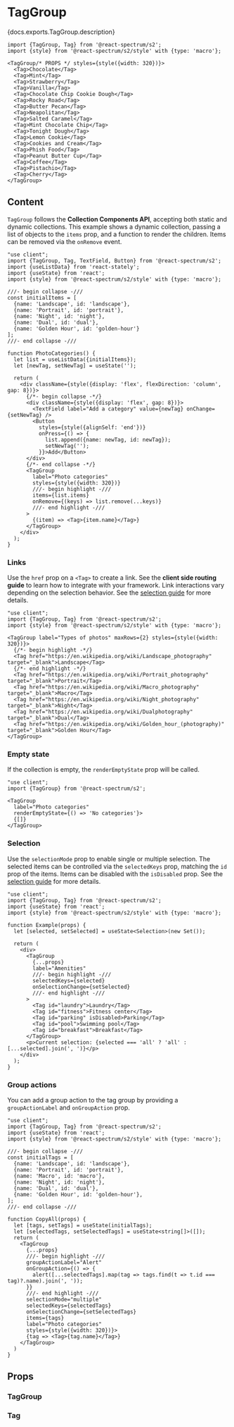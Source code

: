 

# TagGroup

<PageDescription>{docs.exports.TagGroup.description}</PageDescription>

```tsx render docs={docs.exports.TagGroup} links={docs.links} props={['size', 'labelPosition', 'labelAlign', 'errorMessage', 'maxRows', 'description', 'label', 'isEmphasized', 'isInvalid']} initialProps={{label: 'Ice cream flavors', selectionMode: 'multiple', maxRows: 2}} type="s2"
import {TagGroup, Tag} from '@react-spectrum/s2';
import {style} from '@react-spectrum/s2/style' with {type: 'macro'};

<TagGroup/* PROPS */ styles={style({width: 320})}>
  <Tag>Chocolate</Tag>
  <Tag>Mint</Tag>
  <Tag>Strawberry</Tag>
  <Tag>Vanilla</Tag>
  <Tag>Chocolate Chip Cookie Dough</Tag>
  <Tag>Rocky Road</Tag>
  <Tag>Butter Pecan</Tag>
  <Tag>Neapolitan</Tag>
  <Tag>Salted Caramel</Tag>
  <Tag>Mint Chocolate Chip</Tag>
  <Tag>Tonight Dough</Tag>
  <Tag>Lemon Cookie</Tag>
  <Tag>Cookies and Cream</Tag>
  <Tag>Phish Food</Tag>
  <Tag>Peanut Butter Cup</Tag>
  <Tag>Coffee</Tag>
  <Tag>Pistachio</Tag>
  <Tag>Cherry</Tag>
</TagGroup>
```

## Content

`TagGroup` follows the **Collection Components API**, accepting both static and dynamic collections.
This example shows a dynamic collection, passing a list of objects to the `items` prop, and a function to render the children.
Items can be removed via the `onRemove` event.

```tsx render type="s2"
"use client";
import {TagGroup, Tag, TextField, Button} from '@react-spectrum/s2';
import {useListData} from 'react-stately';
import {useState} from 'react';
import {style} from '@react-spectrum/s2/style' with {type: 'macro'};

///- begin collapse -///
const initialItems = [
  {name: 'Landscape', id: 'landscape'},
  {name: 'Portrait', id: 'portrait'},
  {name: 'Night', id: 'night'},
  {name: 'Dual', id: 'dual'},
  {name: 'Golden Hour', id: 'golden-hour'}
];
///- end collapse -///

function PhotoCategories() {
  let list = useListData({initialItems});
  let [newTag, setNewTag] = useState('');

  return (
    <div className={style({display: 'flex', flexDirection: 'column', gap: 8})}>
      {/*- begin collapse -*/}
      <div className={style({display: 'flex', gap: 8})}>
        <TextField label="Add a category" value={newTag} onChange={setNewTag} />
        <Button
          styles={style({alignSelf: 'end'})}
          onPress={() => {
            list.append({name: newTag, id: newTag});
            setNewTag('');
          }}>Add</Button>
      </div>
      {/*- end collapse -*/}
      <TagGroup
        label="Photo categories"
        styles={style({width: 320})}
        ///- begin highlight -///
        items={list.items}
        onRemove={(keys) => list.remove(...keys)}
        ///- end highlight -///
      >
        {(item) => <Tag>{item.name}</Tag>}
      </TagGroup>
    </div>
  );
}
```

### Links

Use the `href` prop on a `<Tag>` to create a link. See the **client side routing guide** to learn how to integrate with your framework. Link interactions vary depending on the selection behavior.  See the [selection guide](selection.html) for more details.

```tsx render type="s2"
"use client";
import {TagGroup, Tag} from '@react-spectrum/s2';
import {style} from '@react-spectrum/s2/style' with {type: 'macro'};

<TagGroup label="Types of photos" maxRows={2} styles={style({width: 320})}>
  {/*- begin highlight -*/}
  <Tag href="https://en.wikipedia.org/wiki/Landscape_photography" target="_blank">Landscape</Tag>
  {/*- end highlight -*/}
  <Tag href="https://en.wikipedia.org/wiki/Portrait_photography" target="_blank">Portrait</Tag>
  <Tag href="https://en.wikipedia.org/wiki/Macro_photography" target="_blank">Macro</Tag>
  <Tag href="https://en.wikipedia.org/wiki/Night_photography" target="_blank">Night</Tag>
  <Tag href="https://en.wikipedia.org/wiki/Dualphotography" target="_blank">Dual</Tag>
  <Tag href="https://en.wikipedia.org/wiki/Golden_hour_(photography)" target="_blank">Golden Hour</Tag>
</TagGroup>
```

### Empty state

If the collection is empty, the `renderEmptyState` prop will be called.

```tsx render type="s2"
"use client";
import {TagGroup} from '@react-spectrum/s2';

<TagGroup
  label="Photo categories"
  renderEmptyState={() => 'No categories'}>
  {[]}
</TagGroup>
```

### Selection

Use the `selectionMode` prop to enable single or multiple selection.
The selected items can be controlled via the `selectedKeys` prop, matching the `id` prop of the items.
Items can be disabled with the `isDisabled` prop. See the [selection guide](selection.html) for more details.

```tsx render docs={docs.exports.TagGroup} links={docs.links} props={['selectionMode', 'selectionBehavior', 'disallowEmptySelection']} initialProps={{selectionMode: 'multiple'}} wide
"use client";
import {TagGroup, Tag} from '@react-spectrum/s2';
import {useState} from 'react';
import {style} from '@react-spectrum/s2/style' with {type: 'macro'};

function Example(props) {
  let [selected, setSelected] = useState<Selection>(new Set());

  return (
    <div>
      <TagGroup
        {...props}
        label="Amenities"
        ///- begin highlight -///
        selectedKeys={selected}
        onSelectionChange={setSelected}
        ///- end highlight -///
      >
        <Tag id="laundry">Laundry</Tag>
        <Tag id="fitness">Fitness center</Tag>
        <Tag id="parking" isDisabled>Parking</Tag>
        <Tag id="pool">Swimming pool</Tag>
        <Tag id="breakfast">Breakfast</Tag>
      </TagGroup>
      <p>Current selection: {selected === 'all' ? 'all' : [...selected].join(', ')}</p>
    </div>
  );
}
```


### Group actions

You can add a group action to the tag group by providing a `groupActionLabel` and `onGroupAction` prop.

```tsx render type="s2"
"use client";
import {TagGroup, Tag} from '@react-spectrum/s2';
import {useState} from 'react';
import {style} from '@react-spectrum/s2/style' with {type: 'macro'};

///- begin collapse -///
const initialTags = [
  {name: 'Landscape', id: 'landscape'},
  {name: 'Portrait', id: 'portrait'},
  {name: 'Macro', id: 'macro'},
  {name: 'Night', id: 'night'},
  {name: 'Dual', id: 'dual'},
  {name: 'Golden Hour', id: 'golden-hour'},
];
///- end collapse -///

function CopyAll(props) {
  let [tags, setTags] = useState(initialTags);
  let [selectedTags, setSelectedTags] = useState<string[]>([]);
  return (
    <TagGroup
      {...props}
      ///- begin highlight -///
      groupActionLabel="Alert"
      onGroupAction={() => {
        alert([...selectedTags].map(tag => tags.find(t => t.id === tag)?.name).join(', '));
      }}
      ///- end highlight -///
      selectionMode="multiple"
      selectedKeys={selectedTags}
      onSelectionChange={setSelectedTags}
      items={tags}
      label="Photo categories"
      styles={style({width: 320})}>
      {tag => <Tag>{tag.name}</Tag>}
    </TagGroup>
  )
}
```

## Props

### TagGroup

<PropTable component={docs.exports.TagGroup} links={docs.links} showDescription />

### Tag

<PropTable component={docs.exports.Tag} links={docs.links} showDescription />
